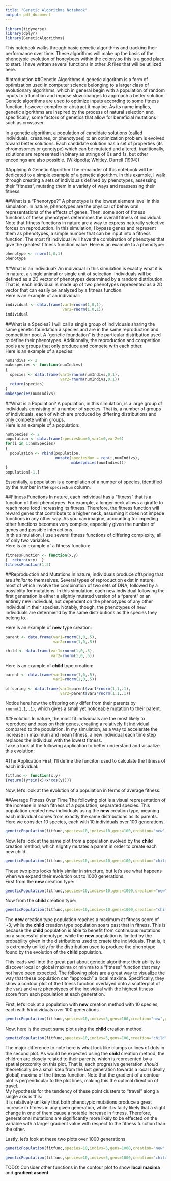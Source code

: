 ```yaml
---
title: "Genetic Algorithms Notebook"
output: pdf_document
---
```

<!--rmarkdown::render("GeneticNotebook.Rmd")-->
```r
library(tidyverse)
library(dplyr)
library(GeneticAlgorithms)
```
This notebook walks through basic genetic algorithms and tracking their performance over time. These algorithms will make up the basis of the phenotypic evolution of honeybees within the colony,so this is a good place to start.
I have written several functions in other .R files that will be utilized here.

#Introduction
##Genetic Algorithms
A genetic algorithm is a form of optimization used in computer science belonging to a larger class of evolutionary algorithms, which in general begin with a population of random inputs to a function and impose slow changes to approach a better solution. Genetic algorithms are used to optimize inputs according to some fitness function, however complex or abstract it may be. As its name implies, genetic algorithms are inspired by the process of natural selection and, specifically, some factors of genetics that allow for beneficial mutations such as crossover.

In a genetic algorithm, a population of candidate solutions (called individuals, creatures, or phenotypes) to an optimization problem is evolved toward better solutions. Each candidate solution has a set of properties (its chromosomes or genotype) which can be mutated and altered; traditionally, solutions are represented in binary as strings of 0s and 1s, but other encodings are also possible. (Wikipedia; Whitley, Darrell (1994))

#Applying A Genetic Algorithm
The remainder of this notebook will be dedicated to a simple example of a genetic algorithm. In this example, I walk through creating a sets of individuals defined by phenotypes, assessing their "fitness", mutating them in a variety of ways and reassessing their fitness.

##What is a "Phenotype?"
A phenotype is the lowest element level in this simulation. In nature, phenotypes are the physical of behavioral representations of the effects of genes. Then, some sort of fitness functions of these phenotypes determines the overall fitness of individual. Note that fitness functions in nature are a way to express naturally selective forces on reproduction. In this simulation, I bypass genes and represent them as phenotypes, a simple number that can be input into a fitness function. The most fit individual will have the combination of phenotyes that give the greatest fitness function value. 
Here is an example fo a phenotype:
```r
phenotype <- rnorm(1,0,1)
phenotype
```

##What is an Individual?
An individual in this simulation is exactly what it is in nature, a single animal or single unit of selection. Individuals will be defined as a 2D vector of phenotypes  determined by a random distribution. That is, each individual is made up of two phenotypes represented as a 2D vector that can easily be analyzed by a fitness function.   
Here is an example of an individual:
```r
individual <- data.frame(var1=rnorm(1,0,1),
                         var2=rnorm(1,0,1))
individual
```

##What is a Species?
I will call a single group of individuals sharing the same genetic foundation a species and are in the same reproduction and competition pool. A "genetic foundation" is the particular distribution used to define their phenotypes. Additionally, the reproduction and competition pools are groups that only produce and compete with each other.   
Here is an example of a species:
```r
numIndivs <- 2
makespecies <- function(numIndivs)
{
  species <- data.frame(var1=rnorm(numIndivs,0,1),
                        var2=rnorm(numIndivs,0,1))
  return(species)
}
makespecies(numIndivs)
```

##What is a Population?
A population, in this simulation, is a large group of individuals consisting of a number of species. That is, a number of groups of individuals, each of which are produced by differing distributions and only compete within groups.   
Here is an example of a population:
```r
numSpecies <- 2
population <- data.frame(speciesNum=0,var1=0,var2=0)
for(i in 1:numSpecies)
{
  population <- rbind(population,
                      mutate(speciesNum = rep(i,numIndivs),
                             makespecies(numIndivs)))
}
population[-1,]
```
Essentially, a population is a compilation of a number of species, identified by the number in the `speciesNum` column.


##Fitness Functions
In nature, each individual has a "fitness" that is a function of their phenotypes. For example, a longer neck allows a giraffe to reach more food increasing its fitness. Therefore, the fitness function will reward genes that contribute to a higher neck, assuming it does not impede functions in any other way. As you can imagine, accounting for impeding other functions becomes very complex, especially given the number of genes and possible interactions.    
In this simulation, I use several fitness functions of differing complexity, all of only two variables.   
Here is an example of a fitness function:
```r
fitnessFunction <- function(x,y)
{  return(x+y)  }
fitnessFunction(1,2)
```

##Reproduction and Mutations
In nature, individuals produce offspring that are *similar* to themselves. Several types of reproduction exist in nature, most of which involve the combination of two sets of DNA, followed by a possiblity for mutations. In this simulation, each new  individual following the first generation is either a slightly mutated version of a "parent" or an entirely new individual, not dependent on the phenotypes of any other individual in their species. Notably, though, the phenotypes of new individuals are determiend by the same distributions as the species they belong to.   
  
Here is an example of **new** type creation:
```r
parent <- data.frame(var1=rnorm(1,0,.5),
                     var2=rnorm(1,0,.5))

child <- data.frame(var1=rnorm(1,0,.5),
                    var2=rnorm(1,0,.5))
```
  
Here is an example of **child** type creation:
```r
parent <- data.frame(var1=rnorm(1,0,.5),
                     var2=rnorm(1,0,.5))

offspring <- data.frame(var1=parent$var1*rnorm(1,1,.1),
                        var2=parent$var2*rnorm(1,1,.1))
```
Notice here how the offspring only differ from their parents by `rnorm(1,1,.1)`, which gives a small yet noticeable mutation to their parent.

##Evolution
In nature, the most fit individuals are the most likely to reproduce and pass on their genes, creating a relatively fit individual compared to the population. In my simulation, as a way to accelerate the increase in maximum and mean fitness, a new individual each time step replaces the individual with the lowest fitness.   
Take a look at the following application to better understand and visualize this evolution:

#The Application
First, I'll define the funciton used to calculate the fitness of each individual:   
```r
fitfunc <- function(x,y)
{return((y*sin(x)+x*cos(y)))}
```

Now, let's look at the evolution of a population in terms of average fitness:   

##Average Fitness Over Time
The following plot is a visual representation of the increase in mean fitness of a population, separated species. This population created new individuals using the **new** creation type, meaning each individual comes from exactly the same distributions as its parents. Here we consider 10 species, each with 10 individuals over 100 generations.

```r
geneticPopulation(fitfunc,species=10,indivs=10,gens=100,creation="new",plot="time")
```

Now, let's look at the same plot from a population evolved by the **child** creation method, which slightly mutates a parent in order to create each new child.   
```r
geneticPopulation(fitfunc,species=10,indivs=10,gens=100,creation="child",plot="time")
```

These two plots looks fairly similar in structure, but let's see what happens when we expand their evolution out to 1000 generations.   
First from the **new** creation type:
```r
geneticPopulation(fitfunc,species=10,indivs=10,gens=1000,creation="new",plot="time")
```

Now from the **child** creation type:
```r
geneticPopulation(fitfunc,species=10,indivs=10,gens=1000,creation="child",plot="time")
```

The **new** creation type population reaches a maximum at fitness score of ~3, while the **child** creation type population soars past that in fitness. This is because the **child** population is able to benefit from continuous mutations on a successful phenotype, while the **new** population is limited by the probability given in the distributions used to craete the individuals. That is, it is extremely unlikely for the distribution used to produce the phenotype found by the evolution of the **child** population.   

This leads well into the great part about genetic algorithms: their ability to discover local or global maxima or minima to a "fitness" function that may not have been expected. The following plots are a great way to visualize the way that these population can "approach" a local maxima. Specifically, they show a contour plot of the fitness function overlayed onto a scatterplot of the `var1` and `var2` phenotypes of the individual with the highest fitness score from each population at each generation.   

First, let's look at a population with **new** creation method with 10 species, each with 5 individuals over 100 generations.
```r
geneticPopulation(fitfunc,species=10,indivs=5,gens=100,creation="new",plot="maxVals")
```

Now, here is the exact same plot using the **child** creation method.
```r
geneticPopulation(fitfunc,species=10,indivs=5,gens=100,creation="child",plot="maxVals")
```

The major difference to note here is what look like clumps or lines of dots in the second plot. As would be expected using the **child** creation method, the children are closely related to their parents, which is represented by a spatial proxomity on this plot. That is, each progresive generation *should* theoretically be a small step from the last generation towards a local (ideally global) maxima of the fitness function. Note that the gradient of a contour plot is perpendicular to the plot lines, making this the optimal direction of travel.   
My hypothesis for the tendency of these point clusters to "travel" along a single axis is this:   
It is relatively unlikely that both phenotypic mutations produce a great increase in fitness in any given generation, while it is fairly likely that a slight change in one of them cause a notable increase in fitness. Therefore, generational mutations are significantly more likely to be effected on the variable with a larger gradient value with respect to the fitness function than the other.   

Lastly, let's look at these two plots over 1000 generations.

```r
geneticPopulation(fitfunc,species=10,indivs=5,gens=1000,creation="new",plot="maxVals")
```

```r
geneticPopulation(fitfunc,species=10,indivs=5,gens=1000,creation="child",plot="maxVals")
```

<!-- =================================== -->
<!-- ===== COMPLETED TO THIS POINT ===== -->
<!-- =================================== -->

TODO: Consider other functions in the contour plot to show **local maxima** and **gradient ascent**


